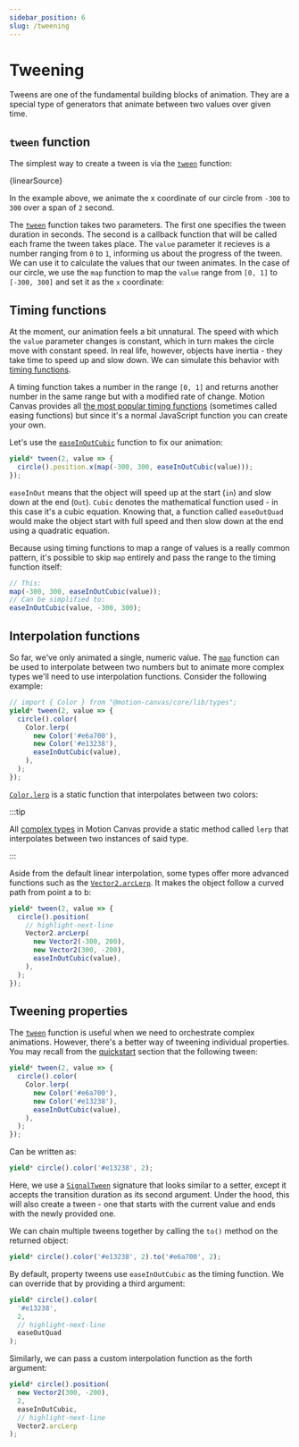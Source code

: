 ```yaml
---
sidebar_position: 6
slug: /tweening
---
```



# Tweening

Tweens are one of the fundamental building blocks of animation.
They are a special type of generators that animate between two values
over given time.

## `tween` function

The simplest way to create a tween is via the
[`tween`](/api/core/tweening#tween) function:

<CodeBlock language="tsx">{linearSource}</CodeBlock>

In the example above, we animate the x coordinate of our circle
from `-300` to `300` over a span of `2` second.

The [`tween`](/api/core/tweening#tween) function takes two parameters.
The first one specifies the tween duration in seconds. The second is
a callback function that will be called each frame the tween takes
place. The `value` parameter it recieves is a number ranging from `0`
to `1`, informing us about the progress of the tween. We can use it to
calculate the values that our tween animates. In the case of our circle,
we use the `map` function to map the `value` range from `[0, 1]` to
`[-300, 300]` and set it as the `x` coordinate:

<AnimationPlayer small name="tweening-linear" />

## Timing functions

At the moment, our animation feels a bit unnatural. The speed with which
the `value` parameter changes is constant, which in turn makes the circle
move with constant speed. In real life, however, objects have inertia -
they take time to speed up and slow down. We can simulate this behavior
with [timing functions](/api/core/tweening).

A timing function takes a number in the range `[0, 1]` and returns another
number in the same range but with a modified rate of change.
Motion Canvas provides all
[the most popular timing functions](https://easings.net/) (sometimes called
easing functions) but since it's a normal JavaScript function you can create
your own.

Let's use the [`easeInOutCubic`](/api/core/tweening#easeInOutCubic) function
to fix our animation:

```ts
yield* tween(2, value => {
  circle().position.x(map(-300, 300, easeInOutCubic(value)));
});
```

<AnimationPlayer small name="tweening-cubic" />

`easeInOut` means that the object will speed up at the start (`in`) and slow
down at the end (`Out`). `Cubic` denotes the mathematical function used -
in this case it's a cubic equation. Knowing that, a function called
`easeOutQuad` would make the object start with full speed and then slow down
at the end using a quadratic equation.

Because using timing functions to map a range of values is a really common
pattern, it's possible to skip `map` entirely and pass the range to the
timing function itself:

```ts
// This:
map(-300, 300, easeInOutCubic(value));
// Can be simplified to:
easeInOutCubic(value, -300, 300);
```

## Interpolation functions

So far, we've only animated a single, numeric value.
The [`map`](/api/core/tweening#map) function can be used to interpolate between
two numbers but to animate more complex types we'll need to use interpolation
functions. Consider the following example:

```ts
// import { Color } from "@motion-canvas/core/lib/types";
yield* tween(2, value => {
  circle().color(
    Color.lerp(
      new Color('#e6a700'),
      new Color('#e13238'),
      easeInOutCubic(value),
    ),
  );
});
```

[`Color.lerp`](/api/core/types/Color#lerp) is a static function that
interpolates between two colors:

<AnimationPlayer small name="tweening-color" />

:::tip

All [complex types](/api/core/types) in Motion Canvas provide a static method
called `lerp` that interpolates between two instances of said type.

:::

Aside from the default linear interpolation, some types offer more advanced
functions such as the [`Vector2.arcLerp`](/api/core/types/Vector2#arcLerp).
It makes the object follow a curved path from point a to b:

```ts
yield* tween(2, value => {
  circle().position(
    // highlight-next-line
    Vector2.arcLerp(
      new Vector2(-300, 200),
      new Vector2(300, -200),
      easeInOutCubic(value),
    ),
  );
});
```

<AnimationPlayer small name="tweening-vector" />

## Tweening properties

The [`tween`](/api/core/tweening#tween) function is useful when we need to
orchestrate complex animations. However, there's a better way of tweening
individual properties. You may recall from the
[quickstart](/docs/quickstart) section that the following
tween:

```ts
yield* tween(2, value => {
  circle().color(
    Color.lerp(
      new Color('#e6a700'),
      new Color('#e13238'),
      easeInOutCubic(value),
    ),
  );
});
```

Can be written as:

```ts
yield* circle().color('#e13238', 2);
```

Here, we use a [`SignalTween`](/api/core/signals/SignalTween) signature that
looks similar to a setter, except it accepts the transition duration as its
second argument. Under the hood, this will also create a tween - one that
starts with the current value and ends with the newly provided one.

We can chain multiple tweens together by calling the
`to()` method on the returned object:
```ts
yield* circle().color('#e13238', 2).to('#e6a700', 2);
```

By default, property tweens use `easeInOutCubic` as the timing function.
We can override that by providing a third argument:

```ts
yield* circle().color(
  '#e13238',
  2,
  // highlight-next-line
  easeOutQuad
);
```

Similarly, we can pass a custom interpolation function as the forth argument:

```ts
yield* circle().position(
  new Vector2(300, -200),
  2,
  easeInOutCubic,
  // highlight-next-line
  Vector2.arcLerp
);
```
